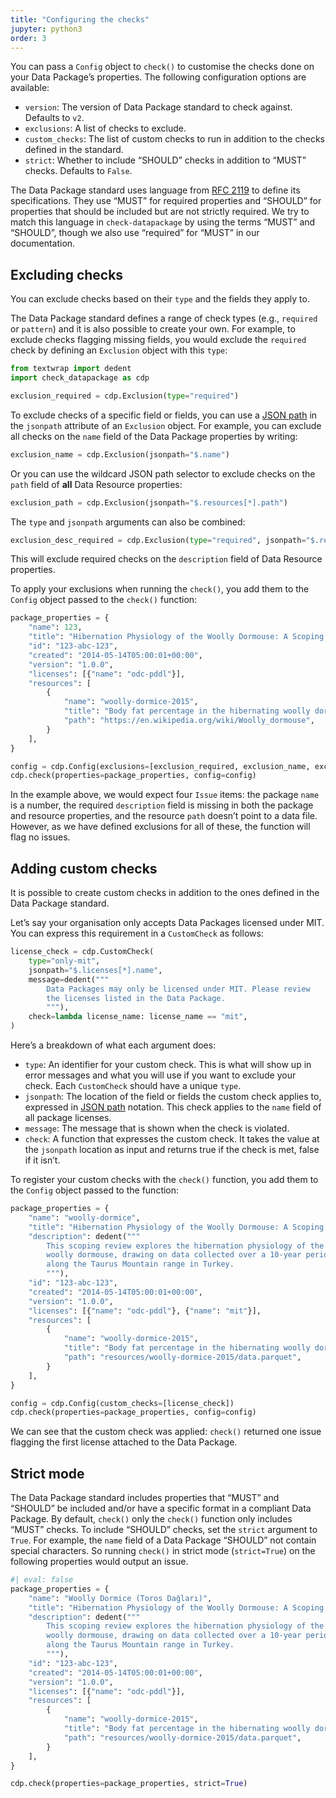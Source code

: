 ```yaml
---
title: "Configuring the checks"
jupyter: python3
order: 3
---
```


You can pass a `Config` object to `check()` to customise the checks done
on your Data Package's properties. The following configuration options
are available:

-   `version`: The version of Data Package standard to check against.
    Defaults to `v2`.
-   `exclusions`: A list of checks to exclude.
-   `custom_checks`: The list of custom checks to run in addition to the
    checks defined in the standard.
-   `strict`: Whether to include "SHOULD" checks in addition to "MUST"
    checks. Defaults to `False`.

::: callout-important
The Data Package standard uses language from [RFC
2119](https://www.ietf.org/rfc/rfc2119.txt) to define its specifications.
They use "MUST" for required properties and "SHOULD" for properties that
should be included but are not strictly required. We try to match this
language in `check-datapackage` by using the terms "MUST" and "SHOULD",
though we also use "required" for "MUST" in our documentation.
:::

## Excluding checks

You can exclude checks based on their `type` and the fields they apply
to.

The Data Package standard defines a range of check types (e.g.,
`required` or `pattern`) and it is also possible to create your own. For
example, to exclude checks flagging missing fields, you would exclude
the `required` check by defining an `Exclusion` object with this `type`:

```python
from textwrap import dedent
import check_datapackage as cdp

exclusion_required = cdp.Exclusion(type="required")
```

To exclude checks of a specific field or fields, you can use a [JSON
path](https://en.wikipedia.org/wiki/JSONPath) in the `jsonpath`
attribute of an `Exclusion` object. For example, you can exclude all
checks on the `name` field of the Data Package properties by writing:

```python
exclusion_name = cdp.Exclusion(jsonpath="$.name")
```

Or you can use the wildcard JSON path selector to exclude checks on the
`path` field of **all** Data Resource properties:

```python
exclusion_path = cdp.Exclusion(jsonpath="$.resources[*].path")
```

The `type` and `jsonpath` arguments can also be combined:

```python
exclusion_desc_required = cdp.Exclusion(type="required", jsonpath="$.resources[*].description")
```

This will exclude required checks on the `description` field of Data
Resource properties.

To apply your exclusions when running the `check()`, you add them to the
`Config` object passed to the `check()` function:

```python
package_properties = {
    "name": 123,
    "title": "Hibernation Physiology of the Woolly Dormouse: A Scoping Review.",
    "id": "123-abc-123",
    "created": "2014-05-14T05:00:01+00:00",
    "version": "1.0.0",
    "licenses": [{"name": "odc-pddl"}],
    "resources": [
        {
            "name": "woolly-dormice-2015",
            "title": "Body fat percentage in the hibernating woolly dormouse",
            "path": "https://en.wikipedia.org/wiki/Woolly_dormouse",
        }
    ],
}

config = cdp.Config(exclusions=[exclusion_required, exclusion_name, exclusion_path])
cdp.check(properties=package_properties, config=config)
```

In the example above, we would expect four `Issue` items: the package
`name` is a number, the required `description` field is missing in both
the package and resource properties, and the resource `path` doesn't
point to a data file. However, as we have defined exclusions for all of
these, the function will flag no issues.

## Adding custom checks

It is possible to create custom checks in addition to the ones defined
in the Data Package standard.

Let's say your organisation only accepts Data Packages licensed under
MIT. You can express this requirement in a `CustomCheck` as follows:

```python
license_check = cdp.CustomCheck(
    type="only-mit",
    jsonpath="$.licenses[*].name",
    message=dedent("""
        Data Packages may only be licensed under MIT. Please review
        the licenses listed in the Data Package.
        """),
    check=lambda license_name: license_name == "mit",
)
```

Here's a breakdown of what each argument does:

-   `type`: An identifier for your custom check. This is what will show
    up in error messages and what you will use if you want to exclude
    your check. Each `CustomCheck` should have a unique `type`.
-   `jsonpath`: The location of the field or fields the custom check
    applies to, expressed in [JSON
    path](https://en.wikipedia.org/wiki/JSONPath) notation. This check
    applies to the `name` field of all package licenses.
-   `message`: The message that is shown when the check is violated.
-   `check`: A function that expresses the custom check. It takes the
    value at the `jsonpath` location as input and returns true if the
    check is met, false if it isn't.

To register your custom checks with the `check()` function, you add them
to the `Config` object passed to the function:

```python
package_properties = {
    "name": "woolly-dormice",
    "title": "Hibernation Physiology of the Woolly Dormouse: A Scoping Review.",
    "description": dedent("""
        This scoping review explores the hibernation physiology of the
        woolly dormouse, drawing on data collected over a 10-year period
        along the Taurus Mountain range in Turkey.
        """),
    "id": "123-abc-123",
    "created": "2014-05-14T05:00:01+00:00",
    "version": "1.0.0",
    "licenses": [{"name": "odc-pddl"}, {"name": "mit"}],
    "resources": [
        {
            "name": "woolly-dormice-2015",
            "title": "Body fat percentage in the hibernating woolly dormouse",
            "path": "resources/woolly-dormice-2015/data.parquet",
        }
    ],
}

config = cdp.Config(custom_checks=[license_check])
cdp.check(properties=package_properties, config=config)
```

We can see that the custom check was applied: `check()` returned one
issue flagging the first license attached to the Data Package.

## Strict mode

The Data Package standard includes properties that "MUST" and "SHOULD"
be included and/or have a specific format in a compliant Data Package. By default, `check()` only
the `check()` function only includes "MUST" checks. To include "SHOULD" checks,
set the `strict` argument to `True`. For example,
the `name` field of a Data Package "SHOULD" not contain special
characters. So running `check()` in strict mode (`strict=True`) on the following
properties would output an issue.

```python
#| eval: false
package_properties = {
    "name": "Woolly Dormice (Toros Dağları)",
    "title": "Hibernation Physiology of the Woolly Dormouse: A Scoping Review.",
    "description": dedent("""
        This scoping review explores the hibernation physiology of the
        woolly dormouse, drawing on data collected over a 10-year period
        along the Taurus Mountain range in Turkey.
        """),
    "id": "123-abc-123",
    "created": "2014-05-14T05:00:01+00:00",
    "version": "1.0.0",
    "licenses": [{"name": "odc-pddl"}],
    "resources": [
        {
            "name": "woolly-dormice-2015",
            "title": "Body fat percentage in the hibernating woolly dormouse",
            "path": "resources/woolly-dormice-2015/data.parquet",
        }
    ],
}

cdp.check(properties=package_properties, strict=True)
```
